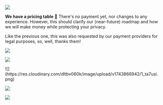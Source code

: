 
![](https://res.cloudinary.com/dltbv060k/image/upload/v1742050498/29-2_ivoyrb.png)

**We have a pricing table** 🏦
There's no payment yet, nor changes to any experience.
However, this should clarify our (near-future) roadmap and
how we will make money while protecting your privacy.

Like the previous one, this was also requested by our payment providers
for legal purposes, so, well, thanks them!

![](https://res.cloudinary.com/dltbv060k/image/upload/v1742050498/29-1_y5ks48.png)

![](https://res.cloudinary.com/dltbv060k/image/upload/v1742050497/29-3_bczmdi.png)

<ReleaseBuild>
![](https://res.cloudinary.com/dltbv060k/image/upload/v1743866942/1_ta7usi.png)

![](https://res.cloudinary.com/dltbv060k/image/upload/v1743866994/2_il5xqg.png)

![](https://res.cloudinary.com/dltbv060k/image/upload/v1743866929/3_vvwlmi.png)
</ReleaseBuild>